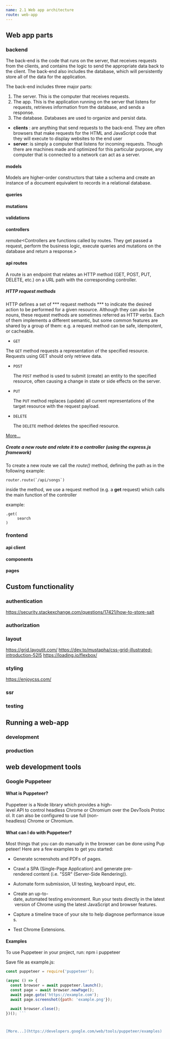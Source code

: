 ```yaml
---
name: 2.1 Web app architecture
route: web-app
---
```


## Web app parts

### backend
The back-end is the code that runs on the server, that receives requests from the clients,
 and contains the logic to send the appropriate data back to the client. 
 The back-end also includes the database, 
 which will persistently store all of the data for the application. 

 The back-end includes three major parts:

 1. The server. This is the computer that receives requests.
 2. The app. This is the application running on the server that listens for requests, retrieves information from the database, and sends a response.
 3. The database. Databases are used to organize and persist data.

- **clients** : are anything that send requests to the back-end. They are often browsers that make requests for the HTML and JavaScript code that they will execute to display websites to the end user
- **server**: is simply a computer that listens for incoming requests. Though there are machines made and optimized for this particular purpose, any computer that is connected to a network can act as a server.
#### models
Models are higher-order constructors that take a schema and create
 an instance of a document equivalent to records in a relational database. 

#### queries

#### mutations

#### validations

#### controllers

*remobe*<Controllers are functions called by routes. They get passed a request, perform the business logic, execute queries and mutations on the database and return a response.>

#### api routes

A route is an endpoint that relates an HTTP method (GET, POST, PUT, DELETE, etc.) on a URL path with the corresponding controller.

##### HTTP request methods

HTTP defines a set of *** request methods *** to indicate the desired action to be performed for a given resource. Although they can also be nouns, these request methods are sometimes referred as HTTP verbs. Each of them implements a different semantic, but some common features are shared by a group of them: e.g. a request method can be safe, idempotent, or cacheable.

*     GET

 The ```GET``` method requests a representation of the specified resource. Requests using GET should only retrieve data.


*     POST

    The ```POST``` method is used to submit (create) an entity to the specified resource, often causing a change in state or side effects on the server.


*     PUT

    The ```PUT``` method replaces (update) all current representations of the target resource with the request payload.


*     DELETE

    The ```DELETE``` method deletes the specified resource.



[More...](https://developer.mozilla.org/en-US/docs/Web/HTTP/Methods)


##### Create a new route and relate it to a controller (using the express.js framework)

To create a new route we call the *route()* method, defining the path as in the following example:

    router.route(`/api/songs`)

inside the method, we use a request method (e.g. a **get** request) which calls the main function of the controller

example: 

    .get(
         search
    )



### frontend

#### api client

#### components

#### pages


## Custom functionality

### authentication
https://security.stackexchange.com/questions/17421/how-to-store-salt
### authorization

### layout
https://grid.layoutit.com/
https://dev.to/mustapha/css-grid-illustrated-introduction-52l5
https://loading.io/flexbox/

### styling
https://enjoycss.com/
### ssr

### testing

## Running a web-app

### development

### production


## web development tools

### Google Puppeteer

#### What is Puppeteer?

Puppeteer is a Node library which provides a high-level API to control headless Chrome or Chromium over the DevTools Protocol. It can also be configured to use full (non-headless) Chrome or Chromium.

#### What can I do with Puppeteer?

Most things that you can do manually in the browser can be done using Puppeteer! Here are a few examples to get you started:

* Generate screenshots and PDFs of pages.

* Crawl a SPA (Single-Page Application) and generate pre-rendered content (i.e. "SSR" (Server-Side Rendering)).

* Automate form submission, UI testing, keyboard input, etc.

* Create an up-to-date, automated testing environment. Run your tests directly in the latest version of Chrome using the latest JavaScript and browser features.

* Capture a timeline trace of your site to help diagnose performance issues.

* Test Chrome Extensions.

#### Examples 

To use Puppeteer in your project, run:
    npm i puppeteer
 
Save file as example.js:
```js
const puppeteer = require('puppeteer');

(async () => {
  const browser = await puppeteer.launch();
  const page = await browser.newPage();
  await page.goto('https://example.com');
  await page.screenshot({path: 'example.png'});

  await browser.close();
})(); ```



[More...](https://developers.google.com/web/tools/puppeteer/examples)



